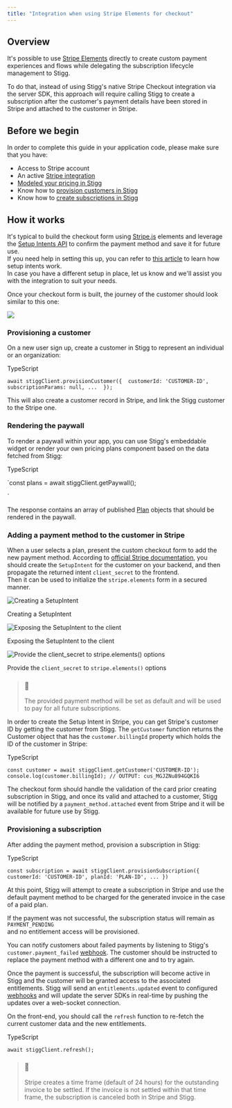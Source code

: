 ```yaml
---
title: "Integration when using Stripe Elements for checkout"
---
```


## Overview

It's possible to use [Stripe Elements](https://stripe.com/docs/payments/elements) directly to create custom payment experiences and flows while delegating the subscription lifecycle management to Stigg.

To do that, instead of using Stigg's native Stripe Checkout integration via the server SDK, this approach will require calling Stigg to create a subscription after the customer's payment details have been stored in Stripe and attached to the customer in Stripe.

  
## Before we begin

In order to complete this guide in your application code, please make sure that you have:

* Access to Stripe account
* An active [Stripe integration](stripe)
* [Modeled your pricing in Stigg](modeling-your-pricing)
* Know how to [provision customers in Stigg](provisioning-customers)
* Know how to [create subscriptions in Stigg](creating-subscriptions)
  
## How it works

It's typical to build the checkout form using [Stripe.js](https://stripe.com/docs/js/setup%5Fintents/payment%5Fmethod) elements and leverage the [Setup Intents API](https://stripe.com/docs/payments/setup-intents) to confirm the payment method and save it for future use.  
If you need help in setting this up, you can refer to [this article](https://stripe.com/docs/payments/save-and-reuse) to learn how setup intents work.  
In case you have a different setup in place, let us know and we'll assist you with the integration to suit your needs.

Once your checkout form is built, the journey of the customer should look similar to this one:

![](/images/227a518-swimlanes-b4e01d4d56045e21531ccc88e76f135f.png)

  
### Provisioning a customer

On a new user sign up, create a customer in Stigg to represent an individual or an organization:

TypeScript

`await stiggClient.provisionCustomer({ 
  customerId: 'CUSTOMER-ID', 
  subscriptionParams: null,
  ... 
});
`

This will also create a customer record in Stripe, and link the Stigg customer to the Stripe one.

### Rendering the paywall

To render a paywall within your app, you can use Stigg's embeddable widget or render your own pricing plans component based on the data fetched from Stigg:

TypeScript

`const plans = await stiggClient.getPaywall();

`

The response contains an array of published [Plan](https://js-sdk-docs.stigg.io/index.html#Plan) objects that should be rendered in the paywall.

### Adding a payment method to the customer in Stripe

When a user selects a plan, present the custom checkout form to add the new payment method. According to [official Stripe documentation](https://stripe.com/docs/payments/save-and-reuse), you should create the `SetupIntent` for the customer on your backend, and then propagate the returned intent `client_secret` to the frontend.  
Then it can be used to initialize the `stripe.elements` form in a secured manner.

![Creating a SetupIntent](/images/175faa0-image.png)

Creating a SetupIntent

![Exposing the SetupIntent to the client](/images/9f21b14-image_2.png)

Exposing the SetupIntent to the client

![Provide the `client_secret` to `stripe.elements()` options](/images/e032309-image_3.png)

Provide the `client_secret` to `stripe.elements()` options

> ### 🚧
> 
> The provided payment method will be set as default and will be used to pay for all future subscriptions.

In order to create the Setup Intent in Stripe, you can get Stripe's customer ID by getting the customer from Stigg. The `getCustomer` function returns the Customer object that has the `customer.billingId` property which holds the ID of the customer in Stripe:

TypeScript

`const customer = await stiggClient.getCustomer('CUSTOMER-ID');
console.log(customer.billingId);
// OUTPUT: cus_MGJZNu894GQKI6
`

The checkout form should handle the validation of the card prior creating subscription in Stigg, and once its valid and attached to a customer, Stigg will be notified by a `payment_method.attached` event from Stripe and it will be available for future use by Stigg.

### Provisioning a subscription

After adding the payment method, provision a subscription in Stigg:

TypeScript

`const subscription = await stiggClient.provisionSubscription({
    customerId: 'CUSTOMER-ID',
    planId: 'PLAN-ID',
    ...
})
`

At this point, Stigg will attempt to create a subscription in Stripe and use the default payment method to be charged for the generated invoice in the case of a paid plan.

If the payment was not successful, the subscription status will remain as `PAYMENT_PENDING`  
and no entitlement access will be provisioned.

You can notify customers about failed payments by listening to Stigg's `customer.payment_failed` [webhook](webhooks). The customer should be instructed to replace the payment method with a different one and to try again.

Once the payment is successful, the subscription will become active in Stigg and the customer will be granted access to the associated entitlements. Stigg will send an `entitlements.updated` event to configured [webhooks](webhooks) and will update the server SDKs in real-time by pushing the updates over a web-socket connection.

On the front-end, you should call the `refresh` function to re-fetch the current customer data and the new entitlements.

TypeScript

`await stiggClient.refresh();
`

> ### 🚧
> 
> Stripe creates a time frame (default of 24 hours) for the outstanding invoice to be settled. If the invoice is not settled within that time frame, the subscription is canceled both in Stripe and Stigg.